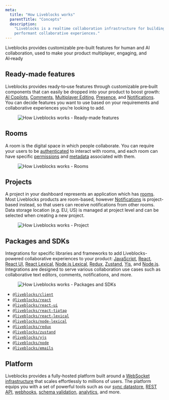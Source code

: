 ```yaml
---
meta:
  title: "How Liveblocks works"
  parentTitle: "Concepts"
  description:
    "Liveblocks is a realtime collaboration infrastructure for building
    performant collaborative experiences."
---
```


Liveblocks provides customizable pre-built features for human and AI
collaboration, used to make your product multiplayer, engaging, and AI‑ready

## Ready-made features

Liveblocks provides ready‑to‑use features through customizable pre‑built
components that can easily be dropped into your product to boost growth:
[AI Copilots](/docs/ready-made-features/ai-copilots),
[Comments](/docs/ready-made-features/comments),
[Multiplayer Editing](/docs/ready-made-features/multiplayer-editing),
[Presence](/docs/ready-made-features/presence), and
[Notifications](/docs/ready-made-features/notifications). You can decide
features you want to use based on your requirements and collaborative
experiences you’re looking to add.

<Figure highlight>
  <Image
    src="/assets/concepts/ready-made-features.png"
    alt="How Liveblocks works - Ready-made features"
    width={768}
    height={440}
  />
</Figure>

## Rooms

A room is the digital space in which people collaborate. You can require your
users to be [authenticated](/docs/authentication) to interact with rooms, and
each room can have specific [permissions](/docs/authentication) and
[metadata](/docs/rooms/metadata) associated with them.

<Figure highlight>
  <Image
    src="/assets/concepts/rooms.png"
    alt="How Liveblocks works - Rooms"
    width={768}
    height={440}
  />
</Figure>

## Projects

A project in your dashboard represents an application which has [rooms](#rooms).
Most Liveblocks products are room-based, however
[Notifications](/docs/ready-made-features/notifications) is project-based
instead, so that users can receive notifications from other rooms. Data storage
location (e.g. EU, US) is managed at project level and can be selected when
creating a new project.

<Figure highlight>
  <Image
    src="/assets/concepts/project.png"
    alt="How Liveblocks works - Project"
    width={768}
    height={440}
  />
</Figure>

## Packages and SDKs

Integrations for specific libraries and frameworks to add Liveblocks-powered
collaborative experiences to your product:
[JavaScript](/docs/api-reference/liveblocks-client),
[React](/docs/api-reference/liveblocks-react),
[React UI](/docs/api-reference/liveblocks-react-ui),
[React Lexical](/docs/api-reference/liveblocks-react-lexical),
[Node.js Lexical](/docs/api-reference/liveblocks-node-lexical),
[Redux](/docs/api-reference/liveblocks-redux),
[Zustand](/docs/api-reference/liveblocks-zustand),
[Yjs](/docs/api-reference/liveblocks-yjs), and
[Node.js](/docs/api-reference/liveblocks-node). Integrations are designed to
serve various collaboration use cases such as collaborative text editors,
comments, notifications, and more.

<Figure highlight>
  <Image
    src="/assets/concepts/packages-sdk.png"
    alt="How Liveblocks works - Packages and SDKs"
    width={768}
    height={440}
  />
</Figure>

- [`@liveblocks/client`](https://liveblocks.io/docs/api-reference/liveblocks-client)
- [`@liveblocks/react`](https://liveblocks.io/docs/api-reference/liveblocks-react)
- [`@liveblocks/react-ui`](https://liveblocks.io/docs/api-reference/liveblocks-react-ui)
- [`@liveblocks/react-tiptap`](https://liveblocks.io/docs/api-reference/liveblocks-react-tiptap)
- [`@liveblocks/react-lexical`](https://liveblocks.io/docs/api-reference/liveblocks-react-lexical)
- [`@liveblocks/node-lexical`](https://liveblocks.io/docs/api-reference/liveblocks-node-lexical)
- [`@liveblocks/redux`](https://liveblocks.io/docs/api-reference/liveblocks-redux)
- [`@liveblocks/zustand`](https://liveblocks.io/docs/api-reference/liveblocks-zustand)
- [`@liveblocks/yjs`](https://liveblocks.io/docs/api-reference/liveblocks-yjs)
- [`@liveblocks/node`](https://liveblocks.io/docs/api-reference/liveblocks-node)
- [`@liveblocks/emails`](https://liveblocks.io/docs/api-reference/liveblocks-emails)

## Platform

Liveblocks provides a fully-hosted platform built around a
[WebSocket infrastructure](/docs/platform/websocket-infrastructure) that scales
effortlessly to millions of users. The platform equips you with a set of
powerful tools such as our [sync datastore](/docs/platform/sync-datastore),
[REST API](/docs/api-reference/rest-api-endpoints),
[webhooks](/docs/platform/webhooks),
[schema validation](/docs/platform/schema-validation),
[analytics](/docs/platform/analytics), and more.
